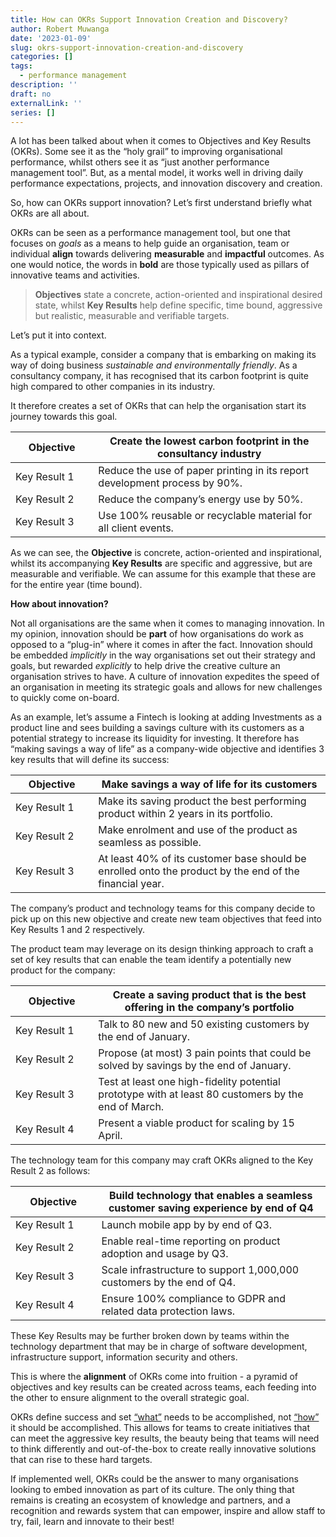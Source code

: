 ```yaml
---
title: How can OKRs Support Innovation Creation and Discovery?
author: Robert Muwanga
date: '2023-01-09'
slug: okrs-support-innovation-creation-and-discovery
categories: []
tags:
  - performance management
description: ''
draft: no
externalLink: ''
series: []
---
```


A lot has been talked about when it comes to Objectives and Key Results (OKRs). Some see it as the "holy grail" to improving organisational performance, whilst others see it as "just another performance management tool". But, as a mental model, it works well in driving daily performance expectations, projects, and innovation discovery and creation.

So, how can OKRs support innovation? Let's first understand briefly what OKRs are all about.

OKRs can be seen as a performance management tool, but one that focuses on *goals* as a means to help guide an organisation, team or individual **align** towards delivering **measurable** and **impactful** outcomes. As one would notice, the words in **bold** are those typically used as pillars of innovative teams and activities.

> **Objectives** state a concrete, action-oriented and inspirational desired state, whilst **Key Results** help define specific, time bound, aggressive but realistic, measurable and verifiable targets.

Let's put it into context.

As a typical example, consider a company that is embarking on making its way of doing business *sustainable and environmentally friendly*. As a consultancy company, it has recognised that its carbon footprint is quite high compared to other companies in its industry.

It therefore creates a set of OKRs that can help the organisation start its journey towards this goal.

| Objective    | Create the lowest carbon footprint in the consultancy industry             |
|-------------------|-----------------------------------------------------|
| Key Result 1 | Reduce the use of paper printing in its report development process by 90%. |
| Key Result 2 | Reduce the company's energy use by 50%.                                    |
| Key Result 3 | Use 100% reusable or recyclable material for all client events.            |

As we can see, the **Objective** is concrete, action-oriented and inspirational, whilst its accompanying **Key Results** are specific and aggressive, but are measurable and verifiable. We can assume for this example that these are for the entire year (time bound).

**How about innovation?**

Not all organisations are the same when it comes to managing innovation. In my opinion, innovation should be **part** of how organisations do work as opposed to a "plug-in" where it comes in after the fact. Innovation should be embedded *implicitly* in the way organisations set out their strategy and goals, but rewarded *explicitly* to help drive the creative culture an organisation strives to have. A culture of innovation expedites the speed of an organisation in meeting its strategic goals and allows for new challenges to quickly come on-board.

As an example, let's assume a Fintech is looking at adding Investments as a product line and sees building a savings culture with its customers as a potential strategy to increase its liquidity for investing. It therefore has "making savings a way of life" as a company-wide objective and identifies 3 key results that will define its success:

| Objective    | Make savings a way of life for its customers                                                            |
|-------------------|-----------------------------------------------------|
| Key Result 1 | Make its saving product the best performing product within 2 years in its portfolio.                    |
| Key Result 2 | Make enrolment and use of the product as seamless as possible.                                          |
| Key Result 3 | At least 40% of its customer base should be enrolled onto the product by the end of the financial year. |

The company's product and technology teams for this company decide to pick up on this new objective and create new team objectives that feed into Key Results 1 and 2 respectively.

The product team may leverage on its design thinking approach to craft a set of key results that can enable the team identify a potentially new product for the company:

| Objective    | Create a saving product that is the best offering in the company's portfolio                        |
|-------------------|-----------------------------------------------------|
| Key Result 1 | Talk to 80 new and 50 existing customers by the end of January.                                     |
| Key Result 2 | Propose (at most) 3 pain points that could be solved by savings by the end of January.              |
| Key Result 3 | Test at least one high-fidelity potential prototype with at least 80 customers by the end of March. |
| Key Result 4 | Present a viable product for scaling by 15 April.                                                   |

The technology team for this company may craft OKRs aligned to the Key Result 2 as follows:

| Objective    | Build technology that enables a seamless customer saving experience by end of Q4 |
|--------------------|----------------------------------------------------|
| Key Result 1 | Launch mobile app by by end of Q3.                                               |
| Key Result 2 | Enable real-time reporting on product adoption and usage by Q3.                  |
| Key Result 3 | Scale infrastructure to support 1,000,000 customers by the end of Q4.            |
| Key Result 4 | Ensure 100% compliance to GDPR and related data protection laws.                 |

These Key Results may be further broken down by teams within the technology department that may be in charge of software development, infrastructure support, information security and others.

This is where the **alignment** of OKRs come into fruition - a pyramid of objectives and key results can be created across teams, each feeding into the other to ensure alignment to the overall strategic goal.

OKRs define success and set ["what"]{.underline} needs to be accomplished, not ["how"]{.underline} it should be accomplished. This allows for teams to create initiatives that can meet the aggressive key results, the beauty being that teams will need to think differently and out-of-the-box to create really innovative solutions that can rise to these hard targets.

If implemented well, OKRs could be the answer to many organisations looking to embed innovation as part of its culture. The only thing that remains is creating an ecosystem of knowledge and partners, and a recognition and rewards system that can empower, inspire and allow staff to try, fail, learn and innovate to their best!

